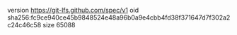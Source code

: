 version https://git-lfs.github.com/spec/v1
oid sha256:fc9ce940ce45b9848524e48a96b0a9e4cbb4fd38f371647d7f302a2c24c46c58
size 65088
